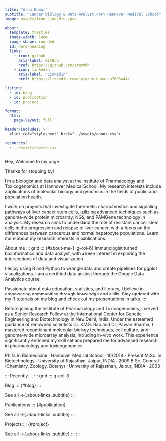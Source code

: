 ```yaml
---
title: "Arun Kumar"
subtitle: "Cancer biology & Data Analyst,<br> Hannover Medical School"
image: assets/Arun_Linkedin.jpeg

about:
  template: trestles
  image-width: 14em
  image-shape: rounded
  id: hero-heading
  links:
    - icon: github
      aria-label: GitHub
      href: https://github.com/arunmhh
    - icon: linkedin
      aria-label: "LinkedIn"
      href: https://linkedin.com/in/arun-kumar-a7896a44/

listing: 
  - id: blog
  - id: publication
  - id: project

format: 
  html: 
    page-layout: full

header-includes: >
  <link rel="stylesheet" href="../assets/about.css">

resources:
  - ../assets/about.css
---
```


::: {#hero-heading}
::: h1
Hey, Welcome to my page
:::

Thanks for stopping by!

I'm a biologist and data analyst at the Institute of Pharmacology and Toxicogenomics at Hannover Medical School. My research interests include applications of molecular biology and genomics in the fields of public and population health.

I work on projects that investigate the kinetic characteristics and signaling pathways of liver cancer stem cells, utilizing advanced techniques such as genome-wide protein microarray, NGS, and PAMGene technology in analysis. My research aims to understand the role of resistant cancer stem cells in the progression and relapse of liver cancer, with a focus on the differences between cancerous and normal hepatocyte populations. Learn more about my research interests in publications.
:::

About me
::: grid
::: {#about-me-1 .g-col-6}
Immunologist turned bioinformatics and data analyst, with a keen interest in exploring the intersections of data and visualization.

I enjoy using R and Python to wrangle data and create pipelines for ggplot visualizations. I am a certified data analyst through the Google Data Analytics course.

Passionate about data education, statistics, and literacy, I believe in empowering communities through knowledge and skills. Stay updated with my R tutorials on my blog and check out my presentations in talks.
:::

::: {#about-me-2 .g-col-6}
Before joining the Institute of Pharmacology and Toxicogenomics, I served as a Senior Research Fellow at the International Center for Genetic Engineering and Biotechnology in New Delhi, India. Under the esteemed guidance of renowned scientists Dr. K.V.S. Rao and Dr. Pawan Sharma, I mastered recombinant molecular biology techniques, cell culture, and genome-wide microarray analysis, including in-vivo work. This experience significantly enriched my skill set and prepared me for advanced research in pharmacology and toxicogenomics.

<i class="fa-solid fa-graduation-cap"></i> Ph.D. in Biomedicine ∙ Hannover Medical School ∙ 10/2018 - Present
<i class="fa-solid fa-graduation-cap"></i> M.Sc. in Biotechnology ∙ University of Rajasthan, Jaipur, INDIA ∙ 2009
<i class="fa-solid fa-graduation-cap"></i> B.Sc. General (Chemistry, Zoology, Botany) ∙ University of Rajasthan, Jaipur, INDIA ∙ 2003
:::
:::
Recently ...
::: grid
::: g-col-3

Blog
::: {#blog}
:::

See all →{.about-links .subtitle}
:::

::: g-col-3

Publications
::: {#publication}
:::

See all →{.about-links .subtitle}
:::

::: g-col-3

Projects
::: {#project}
:::

See all →{.about-links .subtitle}
:::
:::
